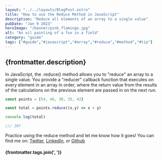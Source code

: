 ```yaml
---
layout: "../../layouts/BlogPost.astro"
title: "How to use the Reduce Method in JavaScript"
description: "Reduce all elements of an array to a single value"
pubDate: "Jan 9 2023"
heroImage: "/banner/pink_flamingo.jpg"
alt: "An oil painting of a fox in a field"
category: "guide"
tags: ["#guide","#javascript","#array","#reduce","#method","#tip"]
---
```


## {frontmatter.description}

In JavaScript, the .reduce() method allows you to "reduce" an array to a single value. You provide a "reducer" callback function that executes on every element in an array in order, where the return value from the results of the calculations on the previous element are passed in on the next run.

```js
const points = [54, 46, 30, 35, 42]

const total = points.reduce((x,y) => x + y)

console.log(total)

/// 207
```

Practice using the reduce method and let me know how it goes! You can find me on: <a href="https://twitter.com/ronjtech" target="_blank" rel="noreferrer noopener">Twitter</a>, <a href="https://www.linkedin.com/in/ronjf/" target="_blank" rel="noreferrer noopener">LinkedIn</a>, or <a href="https://github.com/ronthetech" target="_blank" rel="noreferrer noopener">Github</a>

#### {frontmatter.tags.join(', ')}
